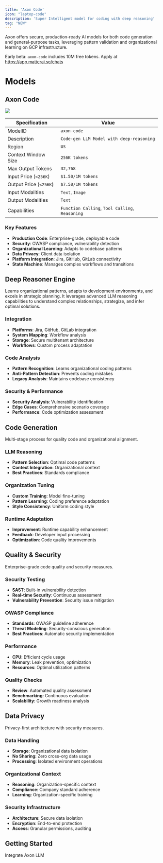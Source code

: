 ```yaml
---
title: 'Axon Code'
icon: "laptop-code"
description: 'Super Intelligent model for coding with deep reasoning'
tag: "NEW"
---
```

Axon offers secure, production-ready AI models for both code generation and general-purpose tasks, leveraging pattern validation and organizational learning on GCP infrastructure.

<Note>Early beta: `axon-code` includes 10M free tokens. Apply at https://app.matterai.so/chats</Note>

# Models

## Axon Code

<Frame>
  <img src="/images/axon/axon-code.png" className="block" />
</Frame>

| Specification | Value |
|---------------|-------|
| ModelID | `axon-code` |
| Description | `Code-gen LLM Model with deep-reasoning` |
| Region | `US` |
| Context Window Size | `256K tokens` |
| Max Output Tokens | `32,768` |
| Input Price (`<256K`) | `$1.50/1M tokens` |
| Output Price (`<256K`) | `$7.50/1M tokens` |
| Input Modalities | `Text`, `Image` |
| Output Modalities | `Text` |
| Capabilities | `Function Calling`, `Tool Calling`, `Reasoning` |

### Key Features

- **Production Code**: Enterprise-grade, deployable code
- **Security**: OWASP compliance, vulnerability detection
- **Organizational Learning**: Adapts to codebase patterns
- **Data Privacy**: Client data isolation
- **Platform Integration**: Jira, GitHub, GitLab connectivity
- **State Machine**: Manages complex workflows and transitions

## Deep Reasoner Engine

Learns organizational patterns, adapts to development environments, and excels in strategic planning. It leverages advanced LLM reasoning capabilities to understand complex relationships, strategize, and infer optimal solutions.

### Integration

- **Platforms**: Jira, GitHub, GitLab integration
- **System Mapping**: Workflow analysis
- **Storage**: Secure multitenant architecture
- **Workflows**: Custom process adaptation

### Code Analysis

- **Pattern Recognition**: Learns organizational coding patterns
- **Anti-Pattern Detection**: Prevents coding mistakes
- **Legacy Analysis**: Maintains codebase consistency

### Security & Performance

- **Security Analysis**: Vulnerability identification
- **Edge Cases**: Comprehensive scenario coverage
- **Performance**: Code optimization assessment

## Code Generation

Multi-stage process for quality code and organizational alignment.

### LLM Reasoning

- **Pattern Selection**: Optimal code patterns
- **Context Integration**: Organizational context
- **Best Practices**: Standards compliance

### Organization Tuning

- **Custom Training**: Model fine-tuning
- **Pattern Learning**: Coding preference adaptation
- **Style Consistency**: Uniform coding style

### Runtime Adaptation

- **Improvement**: Runtime capability enhancement
- **Feedback**: Developer input processing
- **Optimization**: Code quality improvements

## Quality & Security

Enterprise-grade code quality and security measures.

### Security Testing

- **SAST**: Built-in vulnerability detection
- **Real-time Security**: Continuous assessment
- **Vulnerability Prevention**: Security issue mitigation

### OWASP Compliance

- **Standards**: OWASP guideline adherence
- **Threat Modeling**: Security-conscious generation
- **Best Practices**: Automatic security implementation

### Performance

- **CPU**: Efficient cycle usage
- **Memory**: Leak prevention, optimization
- **Resources**: Optimal utilization patterns

### Quality Checks

- **Review**: Automated quality assessment
- **Benchmarking**: Continuous evaluation
- **Scalability**: Growth readiness analysis

## Data Privacy

Privacy-first architecture with security measures.

### Data Handling

- **Storage**: Organizational data isolation
- **No Sharing**: Zero cross-org data usage
- **Processing**: Isolated environment operations

### Organizational Context

- **Reasoning**: Organization-specific context
- **Compliance**: Company standard adherence
- **Learning**: Organization-specific training

### Security Infrastructure

- **Architecture**: Secure data isolation
- **Encryption**: End-to-end protection
- **Access**: Granular permissions, auditing

## Getting Started
<CardGroup cols={1}>
  <Card
  title="/v1/chat/completions"
  icon="gem"
  href="/api-reference/endpoint/completions">
  Integrate Axon LLM
  </Card>
</CardGroup>
